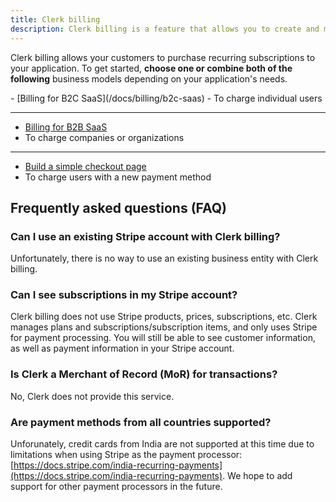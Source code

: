 ```yaml
---
title: Clerk billing
description: Clerk billing is a feature that allows you to create and manage plans and features for your application.
---
```


<Include src="_partials/billing/billing-experimental" />

Clerk billing allows your customers to purchase recurring subscriptions to your application. To get started, **choose one or combine both of the following** business models depending on your application's needs.

<Cards>
  - [Billing for B2C SaaS](/docs/billing/b2c-saas)
  - To charge individual users

  ---

  - [Billing for B2B SaaS](/docs/billing/b2b-saas)
  - To charge companies or organizations

  ---

  - [Build a simple checkout page](/docs/custom-flows/checkout-new-payment-method)
  - To charge users with a new payment method
</Cards>

## Frequently asked questions (FAQ)

### Can I use an existing Stripe account with Clerk billing?

Unfortunately, there is no way to use an existing business entity with Clerk billing.

### Can I see subscriptions in my Stripe account?

Clerk billing does not use Stripe products, prices, subscriptions, etc. Clerk manages plans and subscriptions/subscription items, and only uses Stripe for payment processing. You will still be able to see customer information, as well as payment information in your Stripe account.

### Is Clerk a Merchant of Record (MoR) for transactions?

No, Clerk does not provide this service.

### Are payment methods from all countries supported?

Unforunately, credit cards from India are not supported at this time due to limitations when using Stripe as the payment processor: [https://docs.stripe.com/india-recurring-payments](https://docs.stripe.com/india-recurring-payments). We hope to add support for other payment processors in the future.
